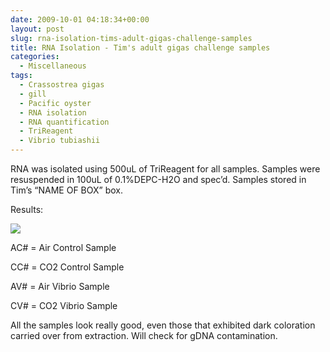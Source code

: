 ```yaml
---
date: 2009-10-01 04:18:34+00:00
layout: post
slug: rna-isolation-tims-adult-gigas-challenge-samples
title: RNA Isolation - Tim's adult gigas challenge samples
categories:
  - Miscellaneous
tags:
  - Crassostrea gigas
  - gill
  - Pacific oyster
  - RNA isolation
  - RNA quantification
  - TriReagent
  - Vibrio tubiashii
---
```


RNA was isolated using 500uL of TriReagent for all samples. Samples were resuspended in 100uL of 0.1%DEPC-H2O and spec'd. Samples stored in Tim's "NAME OF BOX" box.

Results:

![](https://eagle.fish.washington.edu/Arabidopsis/RNA%20Spec%20Readings/20090930%20RNA%20SJW.jpg)

AC# = Air Control Sample

CC# = CO2 Control Sample

AV# = Air Vibrio Sample

CV# = CO2 Vibrio Sample

All the samples look really good, even those that exhibited dark coloration carried over from extraction. Will check for gDNA contamination.

